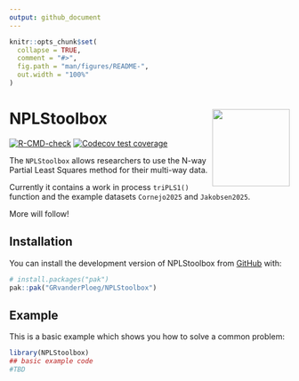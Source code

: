 ```yaml
---
output: github_document
---
```


<!-- README.md is generated from README.Rmd. Please edit that file -->

```r
knitr::opts_chunk$set(
  collapse = TRUE,
  comment = "#>",
  fig.path = "man/figures/README-",
  out.width = "100%"
)
```

# NPLStoolbox <img src="man/figures/logo.png" align="right" height="139" alt="" />

<!-- badges: start -->
[![R-CMD-check](https://github.com/GRvanderPloeg/NPLStoolbox/actions/workflows/R-CMD-check.yaml/badge.svg)](https://github.com/GRvanderPloeg/NPLStoolbox/actions/workflows/R-CMD-check.yaml)
[![Codecov test coverage](https://codecov.io/gh/GRvanderPloeg/NPLStoolbox/graph/badge.svg)](https://app.codecov.io/gh/GRvanderPloeg/NPLStoolbox)
<!-- badges: end -->

The `NPLStoolbox` allows researchers to use the N-way Partial Least Squares method for their multi-way data.

Currently it contains a work in process `triPLS1()` function and the example datasets `Cornejo2025` and `Jakobsen2025`.

More will follow!

## Installation

You can install the development version of NPLStoolbox from [GitHub](https://github.com/) with:

``` r
# install.packages("pak")
pak::pak("GRvanderPloeg/NPLStoolbox")
```

## Example

This is a basic example which shows you how to solve a common problem:

```r
library(NPLStoolbox)
## basic example code
#TBD
```
